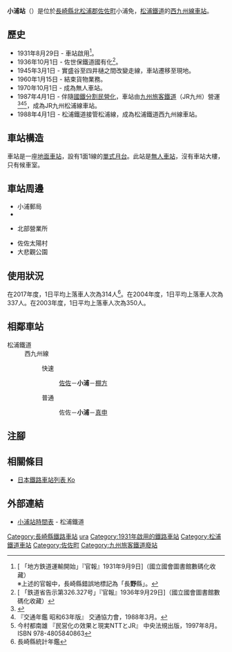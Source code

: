 {{NoteTA|G1=Transport
|T=zh-hans:小浦站 (长崎县);zh-hk:小浦站 (長崎縣);zh-tw:小浦車站 (長崎縣);
|1=zh-hans:小浦站;zh-hk:小浦站;zh-tw:小浦車站;
}}
{{Infobox station
|公司色 = orange
|站名 = 小浦
|圖片 =Mr Koura station.jpg
|圖片說明 = 月台和候車室（2008年1月）
|日文原名 = 小浦
|平假名 = こうら
|羅馬拼音 = Koura
|副站名 = 
|電報略號 = コウ←コウラ
|所在地 = {{JPN}}[[長崎縣|長崎縣]][[北松浦郡|北松浦郡]][[佐佐町|佐佐町]]小浦免
|座標 = {{coord|33|13|19.42|N|129|38|29.90|E|type:railwaystation_region:JP-24|display=inline,title}}
|車站構造 = [[地面車站|地面車站]]
|月台配置 = 1面1線
|啟用年月日 = 1931年（昭和6年）8月29日
|廢站年月日 = 
|乘客人數 = 
|上下車人次 = 314
|統計年度 = 2017
|轉車 = 
|全寬備註 = 
|adjacent = {{Adjacent stations|system=松浦鐵道|line=西九州線|left=佐佐|right=真申|note-left=1.8km|note-mid=距離[[有田站|有田]]75.8km|note-right=1.9km}}
}}
'''小浦站'''（{{jpn|j=小浦駅|hg=こうらえき|rm=Koura eki|f=y}}）是位於[[長崎縣|長崎縣]][[北松浦郡|北松浦郡]][[佐佐町|佐佐町]]小浦免，[[松浦鐵道|松浦鐵道]]的[[西九州線|西九州線]][[鐵路車站|車站]]。

==歷史==
*1931年8月29日 - {{Translink|ja|佐世保鉄道|佐世保鐵道}}車站啟用<ref>[{{NDLDC|2957878/7}} 「地方鉄道運輸開始」『官報』1931年9月9日]（國立國會圖書館數碼化收藏）<br/>※上述的官報中，長崎縣錯誤地標記為「長'''野'''縣」。</ref>。
*1936年10月1日 - 佐世保鐵道國有化<ref>[{{NDLDC|2959406/5}} 「鉄道省告示第326.327号」『官報』1936年9月29日]（國立國會圖書館數碼化收藏）</ref>。
*1945年3月1日 - 實盛谷至四井樋之間改變走線，車站遷移至現地。
*1960年1月15日 - 結束貨物業務。
*1970年10月1日 - 成為無人車站。
*1987年4月1日 - 伴隨[[國鐵分割民營化|國鐵分割民營化]]，車站由[[九州旅客鐵道|九州旅客鐵道]]（JR九州）營運<ref>{{Cite book |  editor=九州鉄道百年祭実行委員会・百年史編纂部会 | title=九州の鉄道100年記念誌 鉄輪の轟き | edition=初版 | year=1988 | publisher=九州旅客鉄道 | language=ja |page=181 }}</ref><ref name="trafic-yearbook-1988">『交通年鑑 昭和63年版』 交通協力會，1988年3月。</ref><ref name="privatization-ntt-jr-1997-8">今村都南雄 『民営化の效果と現実NTTとJR』 中央法規出版，1997年8月。ISBN 978-4805840863</ref>，成為JR九州松浦線車站。
*1988年4月1日 - 松浦鐵道接管松浦線，成為松浦鐵道西九州線車站。
==車站構造==
車站是一座[[地面車站|地面車站]]，設有1面1線的[[單式月台|單式月台]]。此站是[[無人車站|無人車站]]，沒有車站大樓，只有候車室。

==車站周邊==
*小浦郵局
*{{Translink|ja|長崎県立佐世保高等技術専門校|長崎縣立佐世保高等技術專門校}}
*{{Translink|ja|西肥自動車|西肥自動車|西肥巴士}}北部營業所
*佐佐太陽村
*大悲觀公園

== 使用狀況==
在2017年度，1日平均上落車人次為314人<ref>長崎縣統計年鑑</ref>。在2004年度，1日平均上落車人次為337人。在2003年度，1日平均上落車人次為350人。

== 相鄰車站 ==
; 松浦鐵道
: 西九州線
::快速
::: [[佐佐站|佐佐]]－'''小浦'''－[[棚方站|棚方]]
::普通
::: 佐佐－'''小浦'''－[[真申站|真申]]
== 注腳 ==
{{Reflist}}
== 相關條目 ==
* [[日本鐵路車站列表_Ko|日本鐵路車站列表 Ko]]
== 外部連結 ==
* [http://matutetu.com/publics/index/98/ 小浦站時間表] {{Wayback|url=http://matutetu.com/publics/index/98/ |date=20160601095254 }}{{ja icon}} - 松浦鐵道
{{西九州線}}
{{DEFAULTSORT:Koura}}
[[Category:長崎縣鐵路車站|Category:長崎縣鐵路車站]]
[[Category:日本鐵路車站_Ko|ura]]
[[Category:1931年啟用的鐵路車站|Category:1931年啟用的鐵路車站]]
[[Category:松浦鐵道車站|Category:松浦鐵道車站]]
[[Category:佐佐町|Category:佐佐町]]
[[Category:九州旅客鐵道廢站|Category:九州旅客鐵道廢站]]